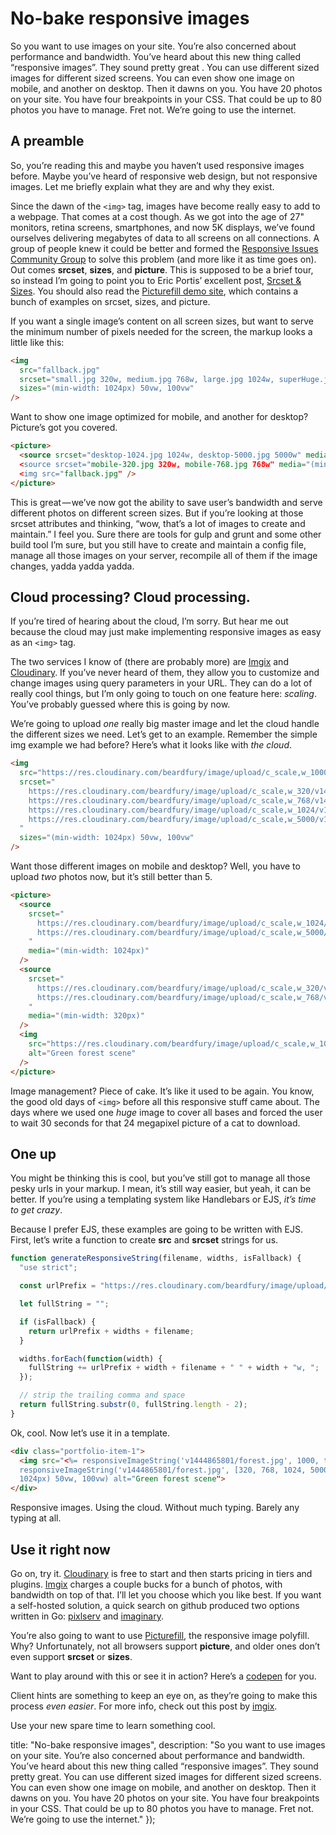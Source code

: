 
# No-bake responsive images

So you want to use images on your site. You’re also concerned about performance and bandwidth. You’ve heard about this new thing called “responsive images”. They sound pretty great . You can use different sized images for different sized screens. You can even show one image on mobile, and another on desktop. Then it dawns on you. You have 20 photos on your site. You have four breakpoints in your CSS. That could be up to 80 photos you have to manage. Fret not. We’re going to use the internet.

## A preamble

So, you’re reading this and maybe you haven’t used responsive images before. Maybe you’ve heard of responsive web design, but not responsive images. Let me briefly explain what they are and why they exist.

Since the dawn of the `<img>` tag, images have become really easy to add to a webpage. That comes at a cost though. As we got into the age of 27" monitors, retina screens, smartphones, and now 5K displays, we’ve found ourselves delivering megabytes of data to all screens on all connections. A group of people knew it could be better and formed the [Responsive Issues Community Group](http://ricg.io) to solve this problem (and more like it as time goes on). Out comes **srcset**, **sizes**, and **picture**. This is supposed to be a brief tour, so instead I’m going to point you to Eric Portis’ excellent post, [Srcset & Sizes](http://ericportis.com/posts/2014/srcset-sizes/). You should also read the [Picturefill demo site](https://scottjehl.github.com/picturefill), which contains a bunch of examples on srcset, sizes, and picture.

If you want a single image’s content on all screen sizes, but want to serve the minimum number of pixels needed for the screen, the markup looks a little like this:

```html
<img
  src="fallback.jpg"
  srcset="small.jpg 320w, medium.jpg 768w, large.jpg 1024w, superHuge.jpg 5000w"
  sizes="(min-width: 1024px) 50vw, 100vw"
/>
```

Want to show one image optimized for mobile, and another for desktop? Picture’s got you covered.

```html
<picture>
  <source srcset="desktop-1024.jpg 1024w, desktop-5000.jpg 5000w" media="(min-width: 1024px)>
  <source srcset="mobile-320.jpg 320w, mobile-768.jpg 768w" media="(min-width: 320px)>
  <img src="fallback.jpg" />
</picture>
```

This is great — we’ve now got the ability to save user’s bandwidth and serve different photos on different screen sizes. But if you’re looking at those srcset attributes and thinking, “wow, that’s a lot of images to create and maintain.” I feel you. Sure there are tools for gulp and grunt and some other build tool I’m sure, but you still have to create and maintain a config file, manage all those images on your server, recompile all of them if the image changes, yadda yadda yadda.

## Cloud processing? Cloud processing.

If you’re tired of hearing about the cloud, I’m sorry. But hear me out because the cloud may just make implementing responsive images as easy as an `<img>` tag.

The two services I know of (there are probably more) are [Imgix](http://www.imgix.com/) and [Cloudinary](http://cloudinary.com/). If you’ve never heard of them, they allow you to customize and change images using query parameters in your URL. They can do a lot of really cool things, but I’m only going to touch on one feature here: _scaling_. You’ve probably guessed where this is going by now.

We’re going to upload _one_ really big master image and let the cloud handle the different sizes we need. Let’s get to an example. Remember the simple img example we had before? Here’s what it looks like with _the cloud_.

```html
<img
  src="https://res.cloudinary.com/beardfury/image/upload/c_scale,w_1000/v1444865801/forest.jpg"
  srcset="
    https://res.cloudinary.com/beardfury/image/upload/c_scale,w_320/v1444865801/forest.jpg   320w,
    https://res.cloudinary.com/beardfury/image/upload/c_scale,w_768/v1444865801/forest.jpg   768w,
    https://res.cloudinary.com/beardfury/image/upload/c_scale,w_1024/v1444865801/forest.jpg 1024w,
    https://res.cloudinary.com/beardfury/image/upload/c_scale,w_5000/v1444865801/forest.jpg 5000w
  "
  sizes="(min-width: 1024px) 50vw, 100vw"
/>
```

Want those different images on mobile and desktop? Well, you have to upload _two_ photos now, but it’s still better than 5.

```html
<picture>
  <source
    srcset="
      https://res.cloudinary.com/beardfury/image/upload/c_scale,w_1024/v1444865801/forest.jpg 1024w,
      https://res.cloudinary.com/beardfury/image/upload/c_scale,w_5000/v1444865801/forest.jpg 5000w
    "
    media="(min-width: 1024px)"
  />
  <source
    srcset="
      https://res.cloudinary.com/beardfury/image/upload/c_scale,w_320/v1444865801/forest.jpg 320w,
      https://res.cloudinary.com/beardfury/image/upload/c_scale,w_768/v1444865801/forest.jpg 768w
    "
    media="(min-width: 320px)"
  />
  <img
    src="https://res.cloudinary.com/beardfury/image/upload/c_scale,w_1000/v1444865801/forest.jpg"
    alt="Green forest scene"
  />
</picture>
```

Image management? Piece of cake. It’s like it used to be again. You know, the good old days of `<img>` before all this responsive stuff came about. The days where we used one _huge_ image to cover all bases and forced the user to wait 30 seconds for that 24 megapixel picture of a cat to download.

## One up

You might be thinking this is cool, but you’ve still got to manage all those pesky urls in your markup. I mean, it’s still way easier, but yeah, it can be better. If you’re using a templating system like Handlebars or EJS, _it’s time to get crazy_.

Because I prefer EJS, these examples are going to be written with EJS. First, let’s write a function to create **src** and **srcset** strings for us.

```jsx
function generateResponsiveString(filename, widths, isFallback) {
  "use strict";

  const urlPrefix = "https://res.cloudinary.com/beardfury/image/upload/c_scale,w_";

  let fullString = "";

  if (isFallback) {
    return urlPrefix + widths + filename;
  }

  widths.forEach(function(width) {
    fullString += urlPrefix + width + filename + " " + width + "w, ";
  });

  // strip the trailing comma and space
  return fullString.substr(0, fullString.length - 2);
}
```

Ok, cool. Now let’s use it in a template.

```html
<div class="portfolio-item-1">
  <img src="<%= responsiveImageString('v1444865801/forest.jpg', 1000, true) %>" srcset="<%=
  responsiveImageString('v1444865801/forest.jpg', [320, 768, 1024, 5000]) %>" sizes="(min-width:
  1024px) 50vw, 100vw) alt="Green forest scene">
</div>
```

Responsive images. Using the cloud. Without much typing. Barely any typing at all.

## Use it right now

Go on, try it. [Cloudinary](http://cloudinary.com/) is free to start and then starts pricing in tiers and plugins. [Imgix](https://www.imgix.com/) charges a couple bucks for a bunch of photos, with bandwidth on top of that. I’ll let you choose which you like best. If you want a self-hosted solution, a quick search on github produced two options written in Go: [pixlserv](https://github.com/ReshNesh/pixlserv) and [imaginary](https://github.com/h2non/imaginary).

You’re also going to want to use [Picturefill](https://github.com/scottjehl/picturefill), the responsive image polyfill. Why? Unfortunately, not all browsers support **picture**, and older ones don’t even support **srcset** or **sizes**.

Want to play around with this or see it in action? Here’s a [codepen](http://codepen.io/mike-engel/pen/avLVvW) for you.

Client hints are something to keep an eye on, as they’re going to make this process _even easier_. For more info, check out this post by [imgix](https://blog.imgix.com/2015/10/13/next-generation-responsive-images-with-client.html).

Use your new spare time to learn something cool.

  title: "No-bake responsive images",
  description:
    "So you want to use images on your site. You’re also concerned about performance and bandwidth. You’ve heard about this new thing called “responsive images”. They sound pretty great. You can use different sized images for different sized screens. You can even show one image on mobile, and another on desktop. Then it dawns on you. You have 20 photos on your site. You have four breakpoints in your CSS. That could be up to 80 photos you have to manage. Fret not. We’re going to use the internet."
});
